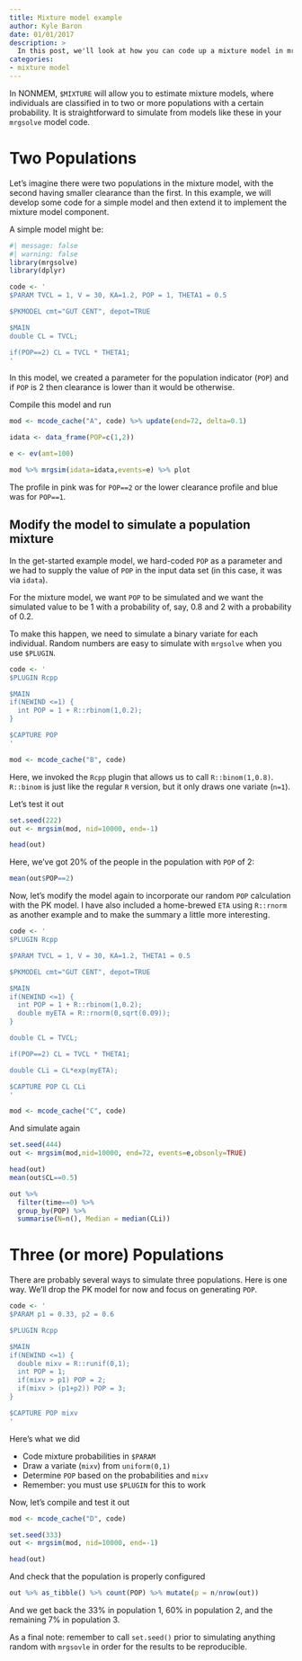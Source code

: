 ```yaml
---
title: Mixture model example
author: Kyle Baron
date: 01/01/2017
description: > 
  In this post, we'll look at how you can code up a mixture model in mrgsolve.
categories:
- mixture model
---
```



In NONMEM, `$MIXTURE` will allow you to estimate mixture models, where
individuals are classified in to two or more populations with 
a certain probability. It is straightforward to simulate from models like these 
in your `mrgsolve` model code.


# Two Populations
Let's imagine there were two populations in the mixture model, with 
the second having smaller clearance than the first.  In this example, 
we will develop some code for a simple model and then extend it
to implement the mixture model component.

A simple model might be:

```r
#| message: false
#| warning: false
library(mrgsolve)
library(dplyr)

code <- '
$PARAM TVCL = 1, V = 30, KA=1.2, POP = 1, THETA1 = 0.5

$PKMODEL cmt="GUT CENT", depot=TRUE

$MAIN
double CL = TVCL;

if(POP==2) CL = TVCL * THETA1;
'
```

In this model, we created a parameter for the population indicator
(`POP`) and if `POP` is 2 then clearance is lower than it would be 
otherwise.


Compile this model and run
```r
mod <- mcode_cache("A", code) %>% update(end=72, delta=0.1)

idata <- data_frame(POP=c(1,2))

e <- ev(amt=100)

mod %>% mrgsim(idata=idata,events=e) %>% plot
```

The profile in pink was for `POP==2` or the lower clearance profile and
blue was for `POP==1`.


## Modify the model to simulate a population mixture
In the get-started example model, we hard-coded `POP` as a parameter and 
we had to supply the value of `POP` in the input data set (in this case,
it was via `idata`).

For the mixture model, we want `POP` to be simulated and we want the 
simulated value to be 1 with a probability of, say, 0.8 and 2 
with a probability of 0.2. 

To make this happen, we need to simulate a binary variate for 
each individual.  Random numbers are easy to simulate with `mrgsolve`
when you use `$PLUGIN`.

```r
code <- '
$PLUGIN Rcpp

$MAIN
if(NEWIND <=1) {
  int POP = 1 + R::rbinom(1,0.2);
}

$CAPTURE POP
'

mod <- mcode_cache("B", code)
```

Here, we invoked the `Rcpp` plugin that allows us to call `R::binom(1,0.8)`.  `R::binom` is just like the regular `R` version, but it only draws
one variate (`n=1`).

Let's test it out

```r
set.seed(222)
out <- mrgsim(mod, nid=10000, end=-1)

head(out)
```

Here, we've got 20% of the people in the population with `POP` of 2:
```r
mean(out$POP==2)
```

Now, let's modify the model again to incorporate our random `POP`
calculation with the PK model.  I have also included 
a home-brewed `ETA` using `R::rnorm` as another example and to 
make the summary a little more interesting.

```r
code <- '
$PLUGIN Rcpp

$PARAM TVCL = 1, V = 30, KA=1.2, THETA1 = 0.5

$PKMODEL cmt="GUT CENT", depot=TRUE

$MAIN
if(NEWIND <=1) {
  int POP = 1 + R::rbinom(1,0.2);
  double myETA = R::rnorm(0,sqrt(0.09));
}

double CL = TVCL;

if(POP==2) CL = TVCL * THETA1;

double CLi = CL*exp(myETA);

$CAPTURE POP CL CLi
'

mod <- mcode_cache("C", code)
```


And simulate again
```r
set.seed(444)
out <- mrgsim(mod,nid=10000, end=72, events=e,obsonly=TRUE)
```

```r
head(out)
mean(out$CL==0.5)
```
```r
out %>% 
  filter(time==0) %>%
  group_by(POP) %>% 
  summarise(N=n(), Median = median(CLi))
```


# Three (or more) Populations
There are probably several ways to simulate three populations.  Here is 
one way.  We'll drop the PK model for now and focus on 
generating `POP`.


```r
code <- '
$PARAM p1 = 0.33, p2 = 0.6

$PLUGIN Rcpp

$MAIN
if(NEWIND <=1) {
  double mixv = R::runif(0,1);
  int POP = 1;
  if(mixv > p1) POP = 2;
  if(mixv > (p1+p2)) POP = 3;
}

$CAPTURE POP mixv
'
```
Here's what we did
  
  - Code mixture probabilities in `$PARAM`
  - Draw a variate (`mixv`) from `uniform(0,1)`
  - Determine `POP` based on the probabilities and `mixv`
  - Remember: you must use `$PLUGIN` for this to work


Now, let's compile and test it out
```r
mod <- mcode_cache("D", code)

set.seed(333)
out <- mrgsim(mod, nid=10000, end=-1)
```

```r
head(out)
```
And check that the population is properly configured

```r
out %>% as_tibble() %>% count(POP) %>% mutate(p = n/nrow(out))
```

And we get back the 33% in population 1, 60% in population 2, and the 
remaining 7% in population 3.

As a final note: remember to call `set.seed()` prior to simulating anything
random with `mrgsovle` in order for the results to be reproducible.
